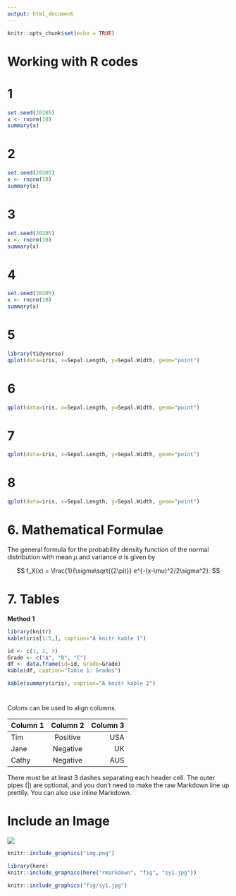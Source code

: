 ```yaml
---
output: html_document
---
```


```r
knitr::opts_chunk$set(echo = TRUE)
```

# Working with R codes

# 1

```r
set.seed(20205)
x <- rnorm(10)
summary(x)

```

# 2

```r
set.seed(20205)
x <- rnorm(10)
summary(x)

```

# 3


```r
set.seed(20205)
x <- rnorm(10)
summary(x)
```

# 4

```r
set.seed(20205)
x <- rnorm(10)
summary(x)
```

# 5

```r
library(tidyverse)
qplot(data=iris, x=Sepal.Length, y=Sepal.Width, geom="point")
```

# 6

```r

qplot(data=iris, x=Sepal.Length, y=Sepal.Width, geom="point")
```

# 7


```r

qplot(data=iris, x=Sepal.Length, y=Sepal.Width, geom="point")
```


# 8


```r

qplot(data=iris, x=Sepal.Length, y=Sepal.Width, geom="point")
```



# 6. Mathematical Formulae

The general formula for the probability density function of the normal distribution with mean $\mu$ and variance $\sigma$ is given by

$$
f_X(x) = \frac{1}{\sigma\sqrt{(2\pi)}} e^{-(x-\mu)^2/2\sigma^2}.
$$

# 7. Tables

**Method 1**

```r
library(knitr)
kable(iris[1:5,], caption="A knitr kable 1")

```


```r
id <- c(1, 2, 3)
Grade <- c("A", "B", "C")
df <- data.frame(id=id, Grade=Grade)
kable(df, caption="Table 1: Grades")
```


```r
kable(summary(iris), caption="A knitr kable 2")

```


# 

Colons can be used to align columns.

| Column 1 | Column 2 | Column 3 |
|----------|:--------:|---------:|
| Tim      | Positive |      USA |
| Jane     | Negative |       UK |
| Cathy    | Negative |      AUS |

There must be at least 3 dashes separating each header cell. The outer pipes (\|) are optional, and you don't need to make the raw Markdown line up prettily. You can also use inline Markdown.


# Include an Image

![](img.png)



```r
knitr::include_graphics("img.png")
```


```r
library(here)
knitr::include_graphics(here("rmarkdown", "fig", "sy1.jpg"))

```


```r
knitr::include_graphics("fig/sy1.jpg")

```

